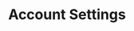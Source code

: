 ---
title: "Account Settings"
description: "Welcome to the Account Settings Help Guides! This section provides step-by-step instructions for managing key settings in Latchel, ensuring your account is configured to meet your property management needs. Whether you need to add properties and residents, adjust severity and responsibility settings, or customize service provider prioritization, these guides will help you navigate and optimize your account settings with ease. 

Explore the articles below to learn how to efficiently configure and manage your account."
---